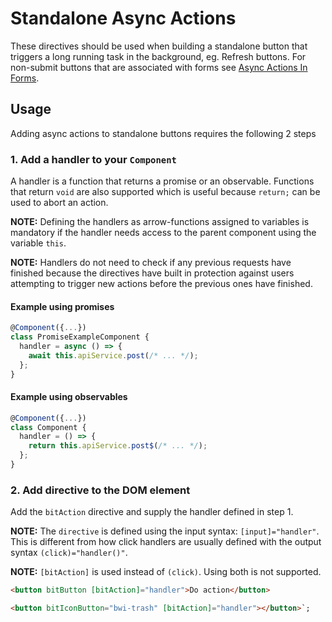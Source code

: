 
<Meta title="Component Library/Async Actions/Standalone" />

# Standalone Async Actions

These directives should be used when building a standalone button that triggers a long running task
in the background, eg. Refresh buttons. For non-submit buttons that are associated with forms see
[Async Actions In Forms](?path=/story/component-library-async-actions-in-forms--docs#usage-standalone-form-buttons).

## Usage

Adding async actions to standalone buttons requires the following 2 steps

### 1. Add a handler to your `Component`

A handler is a function that returns a promise or an observable. Functions that return `void` are
also supported which is useful because `return;` can be used to abort an action.

**NOTE:** Defining the handlers as arrow-functions assigned to variables is mandatory if the handler
needs access to the parent component using the variable `this`.

**NOTE:** Handlers do not need to check if any previous requests have finished because the
directives have built in protection against users attempting to trigger new actions before the
previous ones have finished.

#### Example using promises

```ts
@Component({...})
class PromiseExampleComponent {
  handler = async () => {
    await this.apiService.post(/* ... */);
  };
}
```

#### Example using observables

```ts
@Component({...})
class Component {
  handler = () => {
    return this.apiService.post$(/* ... */);
  };
}
```

### 2. Add directive to the DOM element

Add the `bitAction` directive and supply the handler defined in step 1.

**NOTE:** The `directive` is defined using the input syntax: `[input]="handler"`. This is different
from how click handlers are usually defined with the output syntax `(click)="handler()"`.

**NOTE:** `[bitAction]` is used instead of `(click)`. Using both is not supported.

```html
<button bitButton [bitAction]="handler">Do action</button>

<button bitIconButton="bwi-trash" [bitAction]="handler"></button>`;
```

